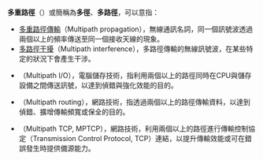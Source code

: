 '''多重路徑'''（{{lang-en|Multipath}}）或簡稱為'''多徑'''、'''多路徑'''，可以意指：
* [[多重路徑傳輸|多重路徑傳輸]]（Multipath propagation），無線通訊名詞，同一個訊號波透過兩個以上的頻率傳送至同一個接收天線的現象。
* [[多路徑干擾|多路徑干擾]]（Multipath interference），多路徑傳輸的無線訊號波，在某些特定的狀況下會產生干涉。
* {{link-en|多重路徑I/O|Multipath I/O}}（Multipath I/O），電腦儲存技術，指利用兩個以上的路徑同時在CPU與儲存設備之間傳送訊號，以達到偵錯與強化效能的目的。
* {{link-en|多重路由|Multipath routing}}（Multipath routing），網路技術，指透過兩個以上的路徑傳輸資料，以達到偵錯、擴增傳輸頻寬或保全的目的。
* {{link-en|多路徑傳輸控制協定|Multipath TCP}}（Multipath TCP, MPTCP），網路技術，利用兩個以上的路徑進行傳輸控制協定（Transmission Control Protocol, TCP）連結，以提升傳輸效能或可在錯誤發生時提供備源能力。

{{disambig|cat=四字消歧義}}